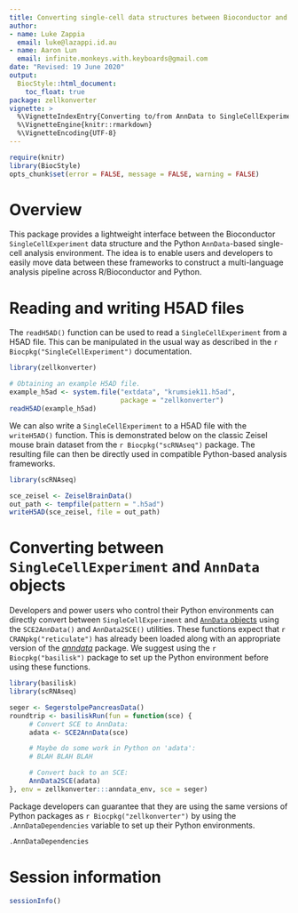 ```yaml
---
title: Converting single-cell data structures between Bioconductor and Python
author: 
- name: Luke Zappia
  email: luke@lazappi.id.au
- name: Aaron Lun
  email: infinite.monkeys.with.keyboards@gmail.com
date: "Revised: 19 June 2020"
output:
  BiocStyle::html_document:
    toc_float: true
package: zellkonverter 
vignette: >
  %\VignetteIndexEntry{Converting to/from AnnData to SingleCellExperiments}
  %\VignetteEngine{knitr::rmarkdown}
  %\VignetteEncoding{UTF-8}    
---
```


```r
require(knitr)
library(BiocStyle)
opts_chunk$set(error = FALSE, message = FALSE, warning = FALSE)
```

Overview
========

This package provides a lightweight interface between the Bioconductor
`SingleCellExperiment` data structure and the Python `AnnData`-based single-cell
analysis environment. The idea is to enable users and developers to easily move
data between these frameworks to construct a multi-language analysis pipeline
across R/Bioconductor and Python.

Reading and writing H5AD files
==============================

The `readH5AD()` function can be used to read a `SingleCellExperiment` from a
H5AD file. This can be manipulated in the usual way as described in the
`r Biocpkg("SingleCellExperiment")` documentation.

```r
library(zellkonverter)

# Obtaining an example H5AD file.
example_h5ad <- system.file("extdata", "krumsiek11.h5ad",
                            package = "zellkonverter")
readH5AD(example_h5ad)
```

We can also write a `SingleCellExperiment` to a H5AD file with the
`writeH5AD()` function. This is demonstrated below on the classic Zeisel mouse
brain dataset from the `r Biocpkg("scRNAseq")` package. The resulting file can
then be directly used in compatible Python-based analysis frameworks.

```r
library(scRNAseq)

sce_zeisel <- ZeiselBrainData()
out_path <- tempfile(pattern = ".h5ad")
writeH5AD(sce_zeisel, file = out_path)
```

Converting between `SingleCellExperiment` and `AnnData` objects
===============================================================

Developers and power users who control their Python environments can directly
convert between `SingleCellExperiment` and
[`AnnData` objects](https://anndata.readthedocs.io/en/stable/) using the
`SCE2AnnData()` and `AnnData2SCE()` utilities. These functions expect that
`r CRANpkg("reticulate")` has already been loaded along with an appropriate
version of the [_anndata_](https://pypi.org/project/anndata/) package. We
suggest using the `r Biocpkg("basilisk")` package to set up the Python
environment before using these functions.

```r
library(basilisk)
library(scRNAseq)

seger <- SegerstolpePancreasData()
roundtrip <- basiliskRun(fun = function(sce) {
     # Convert SCE to AnnData:
     adata <- SCE2AnnData(sce)

     # Maybe do some work in Python on 'adata':
     # BLAH BLAH BLAH

     # Convert back to an SCE:
     AnnData2SCE(adata)
}, env = zellkonverter:::anndata_env, sce = seger)
```

Package developers can guarantee that they are using the same versions of Python
packages as `r Biocpkg("zellkonverter")` by using the `.AnnDataDependencies`
variable to set up their Python environments.

```r
.AnnDataDependencies
```

Session information
===================

```r
sessionInfo()
```
